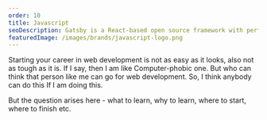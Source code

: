 ```yaml
---
order: 10
title: Javascript
seoDescription: Gatsby is a React-based open source framework with performance, scalability and security built-in. Collaborate, build and deploy 1000x faster with Gatsby.
featuredImage: /images/brands/javascript-logo.png
---
```


Starting your career in web development is not as easy as it looks, also not as tough as it is. If I say, then I am like Computer-phobic one. But who can think that person like me can go for web development. So, I think anybody can do this If I am doing this.

But the question arises here - what to learn, why to learn, where to start, where to finish etc.